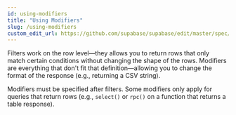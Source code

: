 ```yaml
---
id: using-modifiers
title: "Using Modifiers"
slug: /using-modifiers
custom_edit_url: https://github.com/supabase/supabase/edit/master/spec/supabase_js_v2.yml
---
```


Filters work on the row level—they allows you to return rows that
only match certain conditions without changing the shape of the rows.
Modifiers are everything that don't fit that definition—allowing you to
change the format of the response (e.g., returning a CSV string).

Modifiers must be specified after filters. Some modifiers only apply for
queries that return rows (e.g., `select()` or `rpc()` on a function that
returns a table response).
